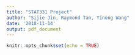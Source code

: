 ```yaml
---
title: "STAT331 Project"
author: "Sijie Jin, Raymond Tan, Yinong Wang"
date: '2018-11-14'
output: pdf_document
---
```


```r
knitr::opts_chunk$set(echo = TRUE)
```

